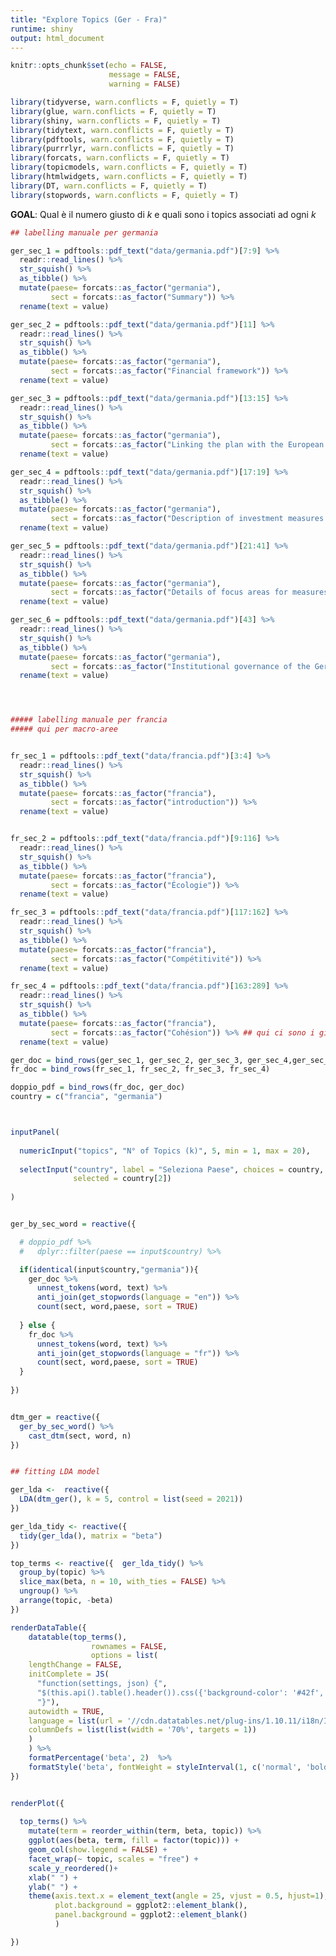 ```yaml
---
title: "Explore Topics (Ger - Fra)"
runtime: shiny
output: html_document
---
```


```r
knitr::opts_chunk$set(echo = FALSE, 
                      message = FALSE, 
                      warning = FALSE)

library(tidyverse, warn.conflicts = F, quietly = T)
library(glue, warn.conflicts = F, quietly = T)
library(shiny, warn.conflicts = F, quietly = T)
library(tidytext, warn.conflicts = F, quietly = T)
library(pdftools, warn.conflicts = F, quietly = T)
library(purrrlyr, warn.conflicts = F, quietly = T)
library(forcats, warn.conflicts = F, quietly = T)
library(topicmodels, warn.conflicts = F, quietly = T)
library(htmlwidgets, warn.conflicts = F, quietly = T)
library(DT, warn.conflicts = F, quietly = T)
library(stopwords, warn.conflicts = F, quietly = T)

```


**GOAL**: Qual è il numero giusto di _k_ e quali sono i topics associati ad ogni _k_ 

```r

## labelling manuale per germania

ger_sec_1 = pdftools::pdf_text("data/germania.pdf")[7:9] %>%  
  readr::read_lines() %>% 
  str_squish() %>% 
  as_tibble() %>% 
  mutate(paese= forcats::as_factor("germania"),
         sect = forcats::as_factor("Summary")) %>% 
  rename(text = value)

ger_sec_2 = pdftools::pdf_text("data/germania.pdf")[11] %>%  
  readr::read_lines() %>% 
  str_squish() %>% 
  as_tibble() %>% 
  mutate(paese= forcats::as_factor("germania"),
         sect = forcats::as_factor("Financial framework")) %>% 
  rename(text = value)

ger_sec_3 = pdftools::pdf_text("data/germania.pdf")[13:15] %>%  
  readr::read_lines() %>% 
  str_squish() %>% 
  as_tibble() %>% 
  mutate(paese= forcats::as_factor("germania"),
         sect = forcats::as_factor("Linking the plan with the European Semester")) %>% 
  rename(text = value)

ger_sec_4 = pdftools::pdf_text("data/germania.pdf")[17:19] %>%  
  readr::read_lines() %>% 
  str_squish() %>% 
  as_tibble() %>% 
  mutate(paese= forcats::as_factor("germania"),
         sect = forcats::as_factor("Description of investment measures and reforms")) %>% 
  rename(text = value)

ger_sec_5 = pdftools::pdf_text("data/germania.pdf")[21:41] %>%  
  readr::read_lines() %>% 
  str_squish() %>% 
  as_tibble() %>% 
  mutate(paese= forcats::as_factor("germania"),
         sect = forcats::as_factor("Details of focus areas for measures and components")) %>% 
  rename(text = value)

ger_sec_6 = pdftools::pdf_text("data/germania.pdf")[43] %>%  
  readr::read_lines() %>% 
  str_squish() %>% 
  as_tibble() %>% 
  mutate(paese= forcats::as_factor("germania"),
         sect = forcats::as_factor("Institutional governance of the German Recovery and Resilience Plan")) %>% 
  rename(text = value)




##### labelling manuale per francia
##### qui per macro-aree


fr_sec_1 = pdftools::pdf_text("data/francia.pdf")[3:4] %>%  
  readr::read_lines() %>% 
  str_squish() %>% 
  as_tibble() %>% 
  mutate(paese= forcats::as_factor("francia"),
         sect = forcats::as_factor("introduction")) %>% 
  rename(text = value)


fr_sec_2 = pdftools::pdf_text("data/francia.pdf")[9:116] %>%  
  readr::read_lines() %>% 
  str_squish() %>% 
  as_tibble() %>% 
  mutate(paese= forcats::as_factor("francia"),
         sect = forcats::as_factor("Écologie")) %>% 
  rename(text = value)

fr_sec_3 = pdftools::pdf_text("data/francia.pdf")[117:162] %>%  
  readr::read_lines() %>% 
  str_squish() %>% 
  as_tibble() %>% 
  mutate(paese= forcats::as_factor("francia"),
         sect = forcats::as_factor("Compétitivité")) %>% 
  rename(text = value)

fr_sec_4 = pdftools::pdf_text("data/francia.pdf")[163:289] %>%  
  readr::read_lines() %>% 
  str_squish() %>% 
  as_tibble() %>% 
  mutate(paese= forcats::as_factor("francia"),
         sect = forcats::as_factor("Cohésion")) %>% ## qui ci sono i giovani come Jeunes
  rename(text = value)

ger_doc = bind_rows(ger_sec_1, ger_sec_2, ger_sec_3, ger_sec_4,ger_sec_5, ger_sec_6)
fr_doc = bind_rows(fr_sec_1, fr_sec_2, fr_sec_3, fr_sec_4)

doppio_pdf = bind_rows(fr_doc, ger_doc)
country = c("francia", "germania")



inputPanel(
  
  numericInput("topics", "N° of Topics (k)", 5, min = 1, max = 20),
  
  selectInput("country", label = "Seleziona Paese", choices = country,
              selected = country[2])
  
)


ger_by_sec_word = reactive({  

  # doppio_pdf %>%
  #   dplyr::filter(paese == input$country) %>%

  if(identical(input$country,"germania")){
    ger_doc %>%
      unnest_tokens(word, text) %>%
      anti_join(get_stopwords(language = "en")) %>%
      count(sect, word,paese, sort = TRUE)  
    
  } else {
    fr_doc %>%
      unnest_tokens(word, text) %>%
      anti_join(get_stopwords(language = "fr")) %>%
      count(sect, word,paese, sort = TRUE)  
  }
  
})


dtm_ger = reactive({
  ger_by_sec_word() %>%
    cast_dtm(sect, word, n)
})


## fitting LDA model

ger_lda <-  reactive({  
  LDA(dtm_ger(), k = 5, control = list(seed = 2021))
})

ger_lda_tidy <- reactive({ 
  tidy(ger_lda(), matrix = "beta")
})

top_terms <- reactive({  ger_lda_tidy() %>%
  group_by(topic) %>%
  slice_max(beta, n = 10, with_ties = FALSE) %>%
  ungroup() %>%
  arrange(topic, -beta)
})

renderDataTable({
    datatable(top_terms(),
                  rownames = FALSE,
                  options = list(
    lengthChange = FALSE,
    initComplete = JS(
      "function(settings, json) {",
      "$(this.api().table().header()).css({'background-color': '#42f', 'color': '#fff'});",
      "}"),
    autowidth = TRUE,
    language = list(url = '//cdn.datatables.net/plug-ins/1.10.11/i18n/Italian.json'),
    columnDefs = list(list(width = '70%', targets = 1))
    )
    ) %>% 
    formatPercentage('beta', 2)  %>% 
    formatStyle('beta', fontWeight = styleInterval(1, c('normal', 'bold'))) 
})


renderPlot({
  
  top_terms() %>%
    mutate(term = reorder_within(term, beta, topic)) %>%
    ggplot(aes(beta, term, fill = factor(topic))) +
    geom_col(show.legend = FALSE) +
    facet_wrap(~ topic, scales = "free") +
    scale_y_reordered()+ 
    xlab(" ") +
    ylab(" ") +
    theme(axis.text.x = element_text(angle = 25, vjust = 0.5, hjust=1),
          plot.background = ggplot2::element_blank(),
          panel.background = ggplot2::element_blank()
          )

})

```

